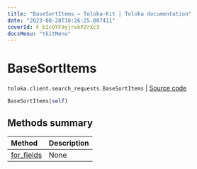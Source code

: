 ```yaml
---
title: "BaseSortItems — Toloka-Kit | Toloka documentation"
date: "2023-08-28T10:26:25.007411"
coverId: F_bIcOYF9yjrxkPZrXc3
docsMenu: "tkitMenu"
---
```


# BaseSortItems

`toloka.client.search_requests.BaseSortItems` | [Source code](https://github.com/Toloka/toloka-kit/blob/v1.2.1/src/client/search_requests.py#L117)

```python
BaseSortItems(self)
```

## Methods summary

| Method | Description |
| :------| :-----------|
[for_fields](/docs/toloka-kit/reference/toloka.client.search_requests.BaseSortItems.for_fields)| None